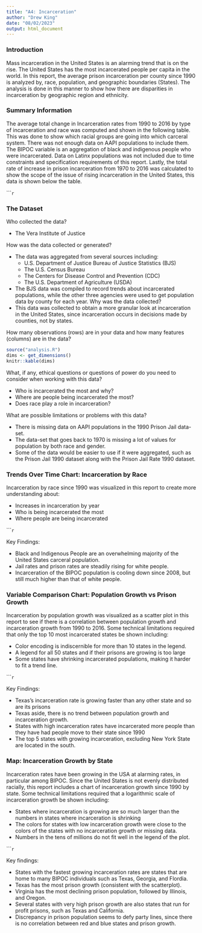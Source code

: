```yaml
---
title: "A4: Incarceration"
author: "Drew King"
date: "08/02/2023"
output: html_document
---
```


### Introduction

Mass incarceration in the United States is an alarming trend that is on the rise. The United States has the most incarcerated people per capita in the world. In this report, the average prison incarceration per county since 1990 is analyzed by, race, population, and geographic boundaries (States). The analysis is done in this manner to show how there are disparities in incarceration by geographic region and ethnicity.

### Summary Information

The average total change in Incarceration rates from 1990 to 2016 by type of incarceration and race was computed and shown in the following table. This was done to show which racial groups are going into which carceral system. There was not enough data on AAPI populations to include them. The BIPOC variable is an aggregation of black and indigenous people who were incarcerated. Data on Latinx populations was not included due to time constraints and specification requirements of this report. Lastly, the total rate of increase in prison incarceration from 1970 to 2016 was calculated to show the scope of the issue of rising incarceration in the United States, this data is shown below the table.

``````r
```

### The Dataset

Who collected the data?

* The Vera Institute of Justice

How was the data collected or generated?

* The data was aggregated from several sources including:
  * U.S. Department of Justice Bureau of Justice Statistics (BJS)
  * The U.S. Census Bureau
  * The Centers for Disease Control and Prevention (CDC)
  * The U.S. Department of Agriculture (USDA)
* The BJS data was compiled to record trends about incarcerated populations, while the other three agencies were used to get population data by county for each year.
Why was the data collected?  
* This data was collected to obtain a more granular look at incarceration in the United States, since incarceration occurs in decisions made by counties, not by states.

How many observations (rows) are in your data and how many features (columns) are in the data?  
```r
source("analysis.R")
dims <- get_dimensions()
knitr::kable(dims)
```
What, if any, ethical questions or questions of power do you need to consider when working with this data?

* Who is incarcerated the most and why?
* Where are people being incarcerated the most?
* Does race play a role in incarceration?

What are possible limitations or problems with this data?

* There is missing data on AAPI populations in the 1990 Prison Jail data-set.
* The data-set that goes back to 1970 is missing a lot of values for population by both race and gender.
* Some of the data would be easier to use if it were aggregated, such as the Prison Jail 1990 dataset along with the Prison Jail Rate 1990 dataset.

### Trends Over Time Chart: Incarceration by Race

Incarceration by race since 1990 was visualized in this report to create more understanding about:

* Increases in incarceration by year
* Who is being incarcerated the most
* Where people are being incarcerated

``````r
```

Key Findings:

* Black and Indigenous People are an overwhelming majority of the United States carceral population.
* Jail rates and prison rates are steadily rising for white people.
* Incarceration of the BIPOC population is cooling down since 2008, but still much higher than that of white people.

### Variable Comparison Chart: Population Growth vs Prison Growth

Incarceration by population growth was visualized as a scatter plot in this report to see if there is a correlation between population growth and incarceration growth from 1990 to 2016. Some technical limitations required that only the top 10 most incarcerated states be shown including:

* Color encoding is indiscernible for more than 10 states in the legend.
* A legend for all 50 states and if their prisons are growing is too large
* Some states have shrinking incarcerated populations, making it harder to fit a trend line.

``````r
```

Key Findings:

* Texas's incarceration rate is growing faster than any other state and so are its prisons
* Texas aside, there is no trend between population growth and incarceration growth.
* States with high incarceration rates have incarcerated more people than they have had people move to their state since 1990
* The top 5 states with growing incarceration, excluding New York State are located in the south.

### Map: Incarceration Growth by State

Incarceration rates have been growing in the USA at alarming rates, in particular among BIPOC. Since the United States is not evenly distributed racially, this report includes a chart of incarceration growth since 1990 by state. Some technical limitations required that a logarithmic scale of incarceration growth be shown including:

* States where incarceration is growing are so much larger than the numbers in states where incarceration is shrinking
* The colors for states with low incarceration growth were close to the colors of the states with no incarceration growth or missing data.
* Numbers in the tens of millions do not fit well in the legend of the plot.

``````r
```

Key findings:

* States with the fastest growing incarceration rates are states that are home to many BIPOC individuals such as Texas, Georgia, and Flordia.
* Texas has the most prison growth (consistent with the scatterplot).
* Virginia has the most declining prison population, followed by Illinois, and Oregon.
* Several states with very high prison growth are also states that run for profit prisons, such as Texas and California.
* Discrepancy in prison population seems to defy party lines, since there is no correlation between red and blue states and prison growth.
